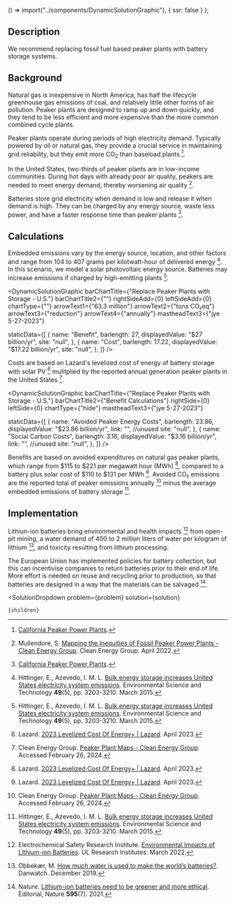 
  () => import("../components/DynamicSolutionGraphic"),
  { ssr: false }
);





## Description
We recommend replacing fossil fuel based peaker plants with battery storage systems.

## Background

Natural gas is inexpensive in North America, has half the lifecycle greenhouse gas emissions of coal, and relatively little other forms of air pollution. Peaker plants are designed to ramp up and down quickly, and they tend to be less efficient and more expensive than the more common combined cycle plants.

Peaker plants operate during periods of high electricity demand. Typically powered by oil or natural gas, they provide a crucial service in maintaining grid reliability, but they emit more CO<sub>2</sub> than baseload plants [^"1"].

In the United States, two-thirds of peaker plants are in low-income communities. During hot days with already poor air quality, peakers are needed to meet energy demand, thereby worsening air quality [^"3"].

Batteries store grid electricity when demand is low and release it when demand is high. They can be charged by any energy source, waste less power, and have a faster response time than peaker plants [^"1"].

## Calculations

Embedded emissions vary by the energy source, location, and other factors and range from 104 to 407 grams per kilotwatt-hour of delivered energy [^"6"]. In this scenario, we model a solar photovoltaic energy source. Batteries may increase emissions if charged by high-emitting plants [^"6"].

<DynamicSolutionGraphic
  barChartTitle={"Replace Peaker Plants with Storage - U.S."}
  barChartTitle2={""}
  rightSideAdd={0}
  leftSideAdd={0}
  chartType={""}
  arrowText1={"63.3 million"}
  arrowText2={"tons CO₂eq"}
  arrowText3={"reduction"}
  arrowText4={"annually"}
  mastheadText3={"jye 5-27-2023"}
  
  
  staticData={[
    {
      name: "Benefit",
      barlength: 27,
      displayedValue: "$27 billion/yr",
      site: "null",
    },
    {
      name: "Cost",
      barlength: 17.22,
      displayedValue: "$17.22 billion/yr",
      site: "null",
    },
  ]}
/>


Costs are based on Lazard's levelized cost of energy of battery storage with solar PV [^"2"] mulitplied by the reported annual generation peaker plants in the United States [^"8"].

<DynamicSolutionGraphic
 barChartTitle={"Replace Peaker Plants with Storage - U.S."}
  barChartTitle2={"Benefit Calculations"}
  rightSide={0}
  leftSide={0}
  chartType={"hide"}
  mastheadText3={"jye 5-27-2023"}
  

  staticData={[
    {
      name: "Avoided Peaker Energy Costs",
      barlength: 23.86,
      displayedValue: "$23.86 billion/yr",
      link: "", //unused
      site: "null",
    },
    {
      name: "Social Carbon Costs",
      barlength: 3.16,
      displayedValue: "$3.16 billion/yr",
      link: "", //unused
      site: "null",
    },
  ]}
/>

Benefits are based on avoided expenditures on natural gas peaker plants, which range from $115 to $221 per megawatt hour (MWh) [^"2"], compared to a battery plus solar cost of $110 to $131 per MWh [^"2"]. Avoided CO₂ emissions are the reported total of peaker emissions annually [^"8"] minus the average embedded emissions of battery storage [^"6"].

## Implementation

Lithiun-ion batteries bring environmental and health impacts [^"9"] from open-pit mining, a water demand of 400 to 2 million liters of water per kilogram of lithium [^"11"], and toxicity resulting from lithium processing.

The European Union has implemented policies for battery collection, but this can incentivise companies to return batteries prior to their end of life. More effort is needed on reuse and recycling prior to production, so that batteries are designed in a way that the materials can be salvaged [^"12"].




[^"1"]:  [California Peaker Power Plants](https://www.psehealthyenergy.org/wp-content/uploads/2020/05/California.pdf). 
[^"2"]:  Lazard. [2023 Levelized Cost Of Energy+ | Lazard](https://www.lazard.com/research-insights/2023-levelized-cost-of-energyplus/). April 2023.
[^"3"]:  Mullendore, S. [Mapping the Inequities of Fossil Peaker Power Plants - Clean Energy Group](https://www.cleanegroup.org/mapping-the-inequities-of-fossil-peaker-power-plants/). Clean Energy Group. April 2022. 
[^"4"]:  [What is a Peaker Power Plant? - Clean Energy Group](https://www.cleanegroup.org/publication/what-is-a-peaker-power-plant/). 
[^"5"]:  [America's Electricity Generating Capacity | American Public Power Association](https://www.publicpower.org/resource/americas-electricity-generating-capacity). 
[^"6"]:  Hittinger, E., Azevedo, I. M. L. [Bulk energy storage increases United States electricity system emissions](https://pubmed.ncbi.nlm.nih.gov/25629631/). Environmental Science and Technology <b>49</b>(5), pp. 3203-3210. March 2015.
[^"7"]:  [Should lower-income countries build open cycle or combined cycle gas turbines? - Energy For Growth](https://www.energyforgrowth.org/memo/should-lower-income-countries-build-open-cycle-or-combined-cycle-gas-turbines/#:~:text=Emissions%20implications%20of%20OCGTs&text=A%20modern%20CCGT%20emits%20about,per%20MWh%20for%20an%20OCGT.). 
[^"8"]:  Clean Energy Group. [Peaker Plant Maps - Clean Energy Group](https://www.cleanegroup.org/initiatives/phase-out-peakers/maps/). Accessed February 26, 2024.
[^"9"]:  Electrochemical Safety Research Institute. [Environmental Impacts of Lithium-ion Batteries](https://ul.org/research/electrochemical-safety/getting-started-electrochemical-safety/environmental-impacts). UL Research Institutes. March 2022.
[^"10"]:  [The Environmental Impact of Battery Production for Electric Vehicles | Earth.Org](https://earth.org/environmental-impact-of-battery-production/). 
[^"11"]:  Obbekær, M. [How much water is used to make the world’s batteries?](https://danwatch.dk/en/undersoegelse/how-much-water-is-used-to-make-the-worlds-batteries/). Danwatch. December 2019.
[^"12"]:  Nature. [Lithium-ion batteries need to be greener and more ethical](https://www.nature.com/articles/d41586-021-01735-z). Editorial, Nature <b>595</b>(7). 2021. 


  <SolutionDropdown 
    problem={problem} 
    solution={solution}
  >
    {children}
  </SolutionDropdown>